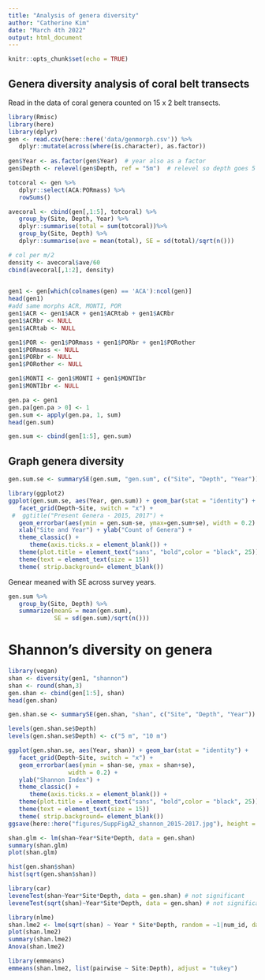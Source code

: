 ```yaml
---
title: "Analysis of genera diversity"
author: "Catherine Kim"
date: "March 4th 2022"
output: html_document
---
```


```r
knitr::opts_chunk$set(echo = TRUE)
```

## Genera diversity analysis of coral belt transects 

Read in the data of coral genera counted on 15 x 2 belt transects. 

```r
library(Rmisc)
library(here)
library(dplyr)
gen <- read.csv(here::here('data/genmorph.csv')) %>% 
   dplyr::mutate(across(where(is.character), as.factor))
   
gen$Year <- as.factor(gen$Year)  # year also as a factor
gen$Depth <- relevel(gen$Depth, ref = "5m")  # relevel so depth goes 5 then 10 m
```

```r
totcoral <- gen %>% 
   dplyr::select(ACA:PORmass) %>% 
   rowSums()

avecoral <- cbind(gen[,1:5], totcoral) %>% 
   group_by(Site, Depth, Year) %>% 
   dplyr::summarise(total = sum(totcoral))%>%
   group_by(Site, Depth) %>% 
   dplyr::summarise(ave = mean(total), SE = sd(total)/sqrt(n()))

# col per m/2
density <- avecoral$ave/60 
cbind(avecoral[,1:2], density)
   
```


```r
gen1 <- gen[which(colnames(gen) == 'ACA'):ncol(gen)]
head(gen1)
#add same morphs ACR, MONTI, POR
gen1$ACR <- gen1$ACR + gen1$ACRtab + gen1$ACRbr
gen1$ACRbr <- NULL
gen1$ACRtab <- NULL

gen1$POR <- gen1$PORmass + gen1$PORbr + gen1$PORother
gen1$PORmass <- NULL
gen1$PORbr <- NULL
gen1$PORother <- NULL

gen1$MONTI <- gen1$MONTI + gen1$MONTIbr
gen1$MONTIbr <- NULL

gen.pa <- gen1
gen.pa[gen.pa > 0] <- 1
gen.sum <- apply(gen.pa, 1, sum)
head(gen.sum)

gen.sum <- cbind(gen[1:5], gen.sum)
```

## Graph genera diversity

```r
gen.sum.se <- summarySE(gen.sum, "gen.sum", c("Site", "Depth", "Year"))

library(ggplot2)
ggplot(gen.sum.se, aes(Year, gen.sum)) + geom_bar(stat = "identity") + 
   facet_grid(Depth~Site, switch = "x") +
 #  ggtitle("Present Genera - 2015, 2017") +
   geom_errorbar(aes(ymin = gen.sum-se, ymax=gen.sum+se), width = 0.2) +
   xlab("Site and Year") + ylab("Count of Genera") +
   theme_classic() +
      theme(axis.ticks.x = element_blank()) +
   theme(plot.title = element_text("sans", "bold",color = "black", 25)) +
   theme(text = element_text(size = 15)) 
   theme( strip.background= element_blank())
```

Genear meaned with SE across survey years.

```r
gen.sum %>% 
   group_by(Site, Depth) %>% 
   summarize(meanG = mean(gen.sum),
             SE = sd(gen.sum)/sqrt(n()))
```

# Shannon's diversity on genera

```r
library(vegan)
shan <- diversity(gen1, "shannon")
shan <- round(shan,3)
gen.shan <- cbind(gen[1:5], shan)
head(gen.shan)

gen.shan.se <- summarySE(gen.shan, "shan", c("Site", "Depth", "Year"))
```

```r
levels(gen.shan.se$Depth)
levels(gen.shan.se$Depth) <- c("5 m", "10 m")

ggplot(gen.shan.se, aes(Year, shan)) + geom_bar(stat = "identity") + 
   facet_grid(Depth~Site, switch = "x") +
   geom_errorbar(aes(ymin = shan-se, ymax = shan+se), 
                 width = 0.2) +
   ylab("Shannon Index") +
   theme_classic() +
      theme(axis.ticks.x = element_blank()) +
   theme(plot.title = element_text("sans", "bold",color = "black", 25)) +
   theme(text = element_text(size = 15)) 
   theme( strip.background= element_blank())
ggsave(here::here("figures/SuppFigA2_shannon_2015-2017.jpg"), height = 5, width = 7)
```

```r
shan.glm <- lm(shan~Year*Site*Depth, data = gen.shan)
summary(shan.glm)
plot(shan.glm)
```
```r
hist(gen.shan$shan)
hist(sqrt(gen.shan$shan))

library(car)
leveneTest(shan~Year*Site*Depth, data = gen.shan) # not significant
leveneTest(sqrt(shan)~Year*Site*Depth, data = gen.shan) # not significant
```

```r
library(nlme)
shan.lme2 <- lme(sqrt(shan) ~ Year * Site*Depth, random = ~1|num_id, data = gen.sum, na.action = na.exclude)
plot(shan.lme2)
summary(shan.lme2)
Anova(shan.lme2)

library(emmeans)
emmeans(shan.lme2, list(pairwise ~ Site:Depth), adjust = "tukey")
```
